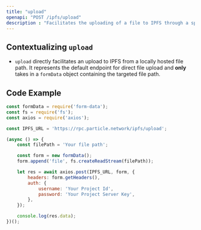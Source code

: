 ```yaml
---
title: "upload"
openapi: "POST /ipfs/upload"
description : "Facilitates the uploading of a file to IPFS through a specified file path."
---
```


## Contextualizing `upload`

- `upload` directly facilitates an upload to IPFS from a locally hosted file path. It represents the default endpoint for direct file upload and **only** takes in a `formData` object containing the targeted file path.

## Code Example

```js JavaScript
const formData = require('form-data');
const fs = require('fs');
const axios = require('axios');

const IPFS_URL = 'https://rpc.particle.network/ipfs/upload';

(async () => {
    const filePath = 'Your file path';

    const form = new formData();
    form.append('file', fs.createReadStream(filePath));

    let res = await axios.post(IPFS_URL, form, {
        headers: form.getHeaders(),
        auth: {
            username: 'Your Project Id',
            password: 'Your Project Server Key',
        },
    });

    console.log(res.data);
})();
```